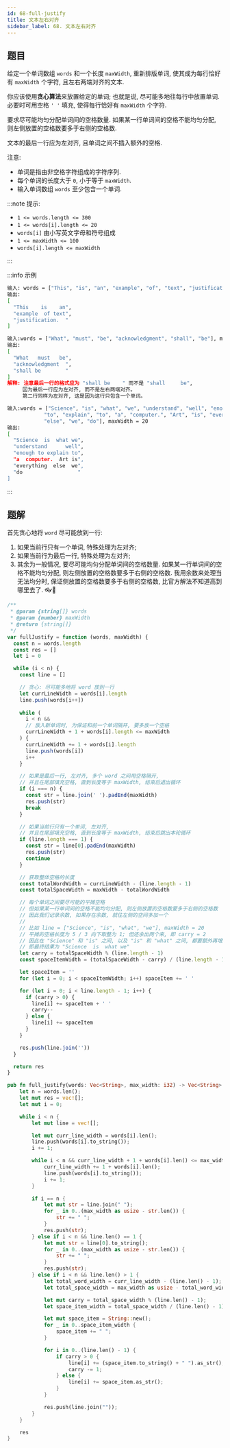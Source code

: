 ```yaml
---
id: 68-full-justify
title: 文本左右对齐
sidebar_label: 68. 文本左右对齐
---
```


## 题目

给定一个单词数组 `words` 和一个长度 `maxWidth`, 重新排版单词, 使其成为每行恰好有 `maxWidth` 个字符, 且左右两端对齐的文本.

你应该使用**贪心算法**来放置给定的单词; 也就是说, 尽可能多地往每行中放置单词. 必要时可用空格 `' '` 填充, 使得每行恰好有 `maxWidth` 个字符.

要求尽可能均匀分配单词间的空格数量. 如果某一行单词间的空格不能均匀分配, 则左侧放置的空格数要多于右侧的空格数.

文本的最后一行应为左对齐, 且单词之间不插入额外的空格.

注意:

- 单词是指由非空格字符组成的字符序列.
- 每个单词的长度大于 `0`, 小于等于 `maxWidth`.
- 输入单词数组 `words` 至少包含一个单词.

:::note 提示:

- `1 <= words.length <= 300`
- `1 <= words[i].length <= 20`
- `words[i]` 由小写英文字母和符号组成
- `1 <= maxWidth <= 100`
- `words[i].length <= maxWidth`

:::

:::info 示例

```bash
输入: words = ["This", "is", "an", "example", "of", "text", "justification."], maxWidth = 16
输出:
[
  "This    is    an",
  "example  of text",
  "justification.  "
]
```

```bash
输入:words = ["What", "must", "be", "acknowledgment", "shall", "be"], maxWidth = 16
输出:
[
  "What   must   be",
  "acknowledgment  ",
  "shall be        "
]
解释: 注意最后一行的格式应为 "shall be    " 而不是 "shall     be",
     因为最后一行应为左对齐, 而不是左右两端对齐。
     第二行同样为左对齐, 这是因为这行只包含一个单词。
```

```bash
输入:words = ["Science", "is", "what", "we", "understand", "well", "enough",
            "to", "explain", "to", "a", "computer.", "Art", "is", "everything",
            "else", "we", "do"], maxWidth = 20
输出:
[
  "Science  is  what we",
  "understand      well",
  "enough to explain to",
  "a  computer.  Art is",
  "everything  else  we",
  "do                  "
]
```

:::

## 题解

首先贪心地将 `word` 尽可能放到一行:

1. 如果当前行只有一个单词, 特殊处理为左对齐;
2. 如果当前行为最后一行, 特殊处理为左对齐;
3. 其余为一般情况, 要尽可能均匀分配单词间的空格数量. 如果某一行单词间的空格不能均匀分配, 则左侧放置的空格数要多于右侧的空格数. 
我用余数来处理当无法均分时, 保证侧放置的空格数要多于右侧的空格数, 比官方解法不知道高到哪里去了. 👓🐸


<Tabs>
  <TabItem value="JavaScript" label="JavaScript" default>

```ts
/**
 * @param {string[]} words
 * @param {number} maxWidth
 * @return {string[]}
 */
var fullJustify = function (words, maxWidth) {
  const n = words.length
  const res = []
  let i = 0

  while (i < n) {
    const line = []

    // 贪心: 尽可能多地将 word 放到一行
    let currLineWidth = words[i].length
    line.push(words[i++])
    
    while (
      i < n &&
      // 放入新单词时, 为保证和前一个单词隔开, 要多放一个空格
      currLineWidth + 1 + words[i].length <= maxWidth
    ) {
      currLineWidth += 1 + words[i].length
      line.push(words[i])
      i++
    }

    // 如果是最后一行, 左对齐, 多个 word 之间用空格隔开,
    // 并且在尾部填充空格, 直到长度等于 maxWidth, 结束后退出循环
    if (i === n) {
      const str = line.join(' ').padEnd(maxWidth)
      res.push(str)
      break
    }

    // 如果当前行只有一个单词, 左对齐,
    // 并且在尾部填充空格, 直到长度等于 maxWidth, 结束后跳出本轮循环
    if (line.length === 1) {
      const str = line[0].padEnd(maxWidth)
      res.push(str)
      continue
    }

    // 获取整体空格的长度
    const totalWordWidth = currLineWidth - (line.length - 1)
    const totalSpaceWidth = maxWidth - totalWordWidth

    // 每个单词之间要尽可能的平摊空格
    // 但如果某一行单词间的空格不能均匀分配, 则左侧放置的空格数要多于右侧的空格数
    // 因此我们记录余数, 如果存在余数, 就往左侧的空间多加一个
    //
    // 比如 line = ["Science", "is", "what", "we"], maxWidth = 20
    // 平摊的空格长度为 5 / 3 向下取整为 1; 但还余出两个来, 即 carry = 2
    // 因此在 "Science" 和 "is" 之间, 以及 "is" 和 "what" 之间, 都要额外再增加一个空格
    // 即最终结果为 "Science  is  what we"
    let carry = totalSpaceWidth % (line.length - 1)
    const spaceItemWidth = (totalSpaceWidth - carry) / (line.length - 1)

    let spaceItem = ''
    for (let i = 0; i < spaceItemWidth; i++) spaceItem += ' '

    for (let i = 0; i < line.length - 1; i++) {
      if (carry > 0) {
        line[i] += spaceItem + ' '
        carry--
      } else {
        line[i] += spaceItem
      }
    }

    res.push(line.join(''))
  }

  return res
}
```

</TabItem>
<TabItem value="Rust" label="Rust">

```rust
pub fn full_justify(words: Vec<String>, max_width: i32) -> Vec<String> {
    let n = words.len();
    let mut res = vec![];
    let mut i = 0;

    while i < n {
        let mut line = vec![];

        let mut curr_line_width = words[i].len();
        line.push(words[i].to_string());
        i += 1;

        while i < n && curr_line_width + 1 + words[i].len() <= max_width as usize {
            curr_line_width += 1 + words[i].len();
            line.push(words[i].to_string());
            i += 1;
        }

        if i == n {
            let mut str = line.join(" ");
            for _ in 0..(max_width as usize - str.len()) {
                str += " ";
            }
            res.push(str);
        } else if i < n && line.len() == 1 {
            let mut str = line[0].to_string();
            for _ in 0..(max_width as usize - str.len()) {
                str += " ";
            }
            res.push(str);
        } else if i < n && line.len() > 1 {
            let total_word_width = curr_line_width - (line.len() - 1);
            let total_space_width = max_width as usize - total_word_width;

            let mut carry = total_space_width % (line.len() - 1);
            let space_item_width = total_space_width / (line.len() - 1);

            let mut space_item = String::new();
            for _ in 0..space_item_width {
                space_item += " ";
            }

            for i in 0..(line.len() - 1) {
                if carry > 0 {
                    line[i] += (space_item.to_string() + " ").as_str();
                    carry -= 1;
                } else {
                    line[i] += space_item.as_str();
                }
            }

            res.push(line.join(""));
        }
    }

    res
}
```

</TabItem>
</Tabs>
